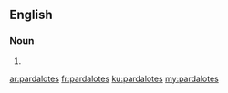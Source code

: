 ==English==

===Noun===
{{head|en}}

# {{plural of|pardalote}}

[[ar:pardalotes]]
[[fr:pardalotes]]
[[ku:pardalotes]]
[[my:pardalotes]]